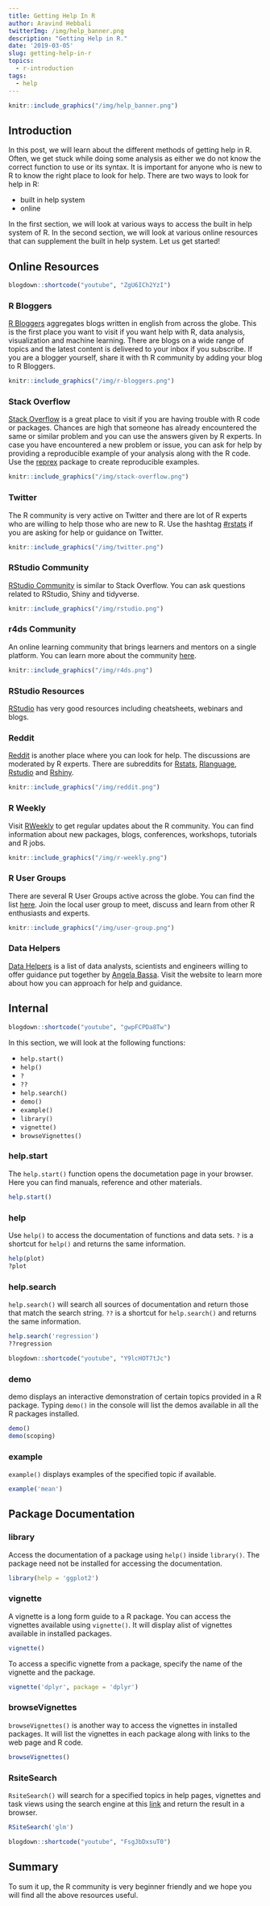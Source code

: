 ```yaml
---
title: Getting Help In R
author: Aravind Hebbali
twitterImg: /img/help_banner.png
description: "Getting Help in R."
date: '2019-03-05'
slug: getting-help-in-r
topics:
  - r-introduction
tags:
  - help
---
```


```r
knitr::include_graphics("/img/help_banner.png")
```

## Introduction

In this post, we will learn about the different methods of getting help in R. 
Often, we get stuck while doing some analysis as either we do not know the 
correct function to use or its syntax. It is important for anyone who is new 
to R to know the right place to look for help. There are two ways to look for 
help in R:

- built in help system
- online

In the first section, we will look at various ways to access the built in help 
system of R. In the second section, we will look at various online resources 
that can supplement the built in help system. Let us get started!

## Online Resources

```r
blogdown::shortcode("youtube", "ZgU6ICh2YzI")
```

### R Bloggers

[R Bloggers](https://www.r-bloggers.com/) aggregates blogs written in english from across the globe. This is the first place you want to visit if you want help with R, data analysis, visualization and machine learning. There are blogs on a wide range of topics and the latest content is delivered to your inbox if you subscribe. If you are a blogger yourself, share it with th R community by adding your blog to R Bloggers.

```r
knitr::include_graphics("/img/r-bloggers.png")
```

### Stack Overflow

[Stack Overflow](https://stackoverflow.com/questions/tagged/r) is a great place to visit if you are having trouble with R code or packages. Chances are high that someone has already encountered the same or similar problem and you can use the answers given by R experts. In case you have encountered a new problem or issue, you can ask for help by providing a reproducible example of your analysis along with the R code. Use the [reprex](http://reprex.tidyverse.org/) package to create reproducible examples. 

```r
knitr::include_graphics("/img/stack-overflow.png")
```

### Twitter

The R community is very active on Twitter and there are lot of R experts who are willing to help those who are new to R. Use the hashtag [#rstats](https://twitter.com/search?q=%23rstats) if you are asking for help or guidance on Twitter.

```r
knitr::include_graphics("/img/twitter.png")
```

### RStudio Community

[RStudio Community](https://community.rstudio.com/) is similar to Stack Overflow. You can ask questions
related to RStudio, Shiny and tidyverse.

```r
knitr::include_graphics("/img/rstudio.png")
```

### r4ds Community

An online learning community that brings learners and mentors on a single platform. You can learn more about the
community [here](http://www.rfordatasci.com/).

```r
knitr::include_graphics("/img/r4ds.png")
```

### RStudio Resources

[RStudio](https://resources.rstudio.com/) has very good resources including cheatsheets, webinars and blogs. 

### Reddit

[Reddit](https://www.reddit.com/r/rstats/) is another place where you can look for help. The discussions are moderated by R experts. There are subreddits for [Rstats](https://www.reddit.com/r/rstats/), [Rlanguage](https://www.reddit.com/r/Rlanguage/), [Rstudio](https://www.reddit.com/r/rshiny/) and [Rshiny](https://www.reddit.com/r/RStudio/).

```r
knitr::include_graphics("/img/reddit.png")
```

### R Weekly

Visit [RWeekly](https://rweekly.org/) to get regular updates about the R community. You can find information about new packages, blogs, conferences, workshops, tutorials and R jobs. 

```r
knitr::include_graphics("/img/r-weekly.png")
```

### R User Groups

There are several R User Groups active across the globe. You can find the list [here](https://jumpingrivers.github.io/meetingsR/r-user-groups.html). Join the local user group to meet, discuss and learn from other R enthusiasts and experts.

```r
knitr::include_graphics("/img/user-group.png")
```

### Data Helpers

[Data Helpers](http://www.datahelpers.org/) is a list of data analysts, scientists and engineers willing to offer guidance put together by [Angela Bassa](https://twitter.com/AngeBassa/). Visit the website to learn more about how you can approach for help and guidance.

## Internal

```r
blogdown::shortcode("youtube", "gwpFCPDa8Tw")
```

In this section, we will look at the following functions:

- `help.start()`
- `help()`
- `?`
- `??`
- `help.search()`
- `demo()`
- `example()`
- `library()`
- `vignette()`
- `browseVignettes()`

### help.start

The `help.start()` function opens the documetation page in your browser. Here you can find manuals, reference and other materials.

```r
help.start()
```

### help

Use `help()` to access the documentation of functions and data sets. `?` is a shortcut for `help()` and returns the same information.

```r
help(plot)
?plot
```

### help.search

`help.search()` will search all sources of documentation and return those that match the search string. `??` is a shortcut for `help.search()` and returns the same information.

```r
help.search('regression')
??regression
```

```r
blogdown::shortcode("youtube", "Y9lcHOT7tJc")
```

### demo

demo displays an interactive demonstration of certain topics provided in a R package. Typing `demo()` in the console will list the demos available in all the R packages installed.

```r
demo()
demo(scoping)
```

### example

`example()` displays examples of the specified topic if available.

```r
example('mean')
```

## Package Documentation

### library

Access the documentation of a package using `help()` inside `library()`. The package need not be installed for accessing the documentation.

```r
library(help = 'ggplot2')
```

### vignette

A vignette is a long form guide to a R package. You can access the vignettes available using `vignette()`. It will display  alist of vignettes available in installed packages.

```r
vignette()
```

To access a specific vignette from a package, specify the name of the vignette and the package.

```r
vignette('dplyr', package = 'dplyr')
```

### browseVignettes

`browseVignettes()` is another way to access the vignettes in installed packages. It will list the vignettes in each package along with links to the web page and R code.

```r
browseVignettes()
```

### RsiteSearch

`RsiteSearch()` will search for a specified topics in help pages, vignettes and task views using the search engine at this  [link](http://search.r-project.org/) and return the result in a browser. 

```r
RSiteSearch('glm')
```

```r
blogdown::shortcode("youtube", "FsgJbDxsuT0")
```

## Summary

To sum it up, the R community is very beginner friendly and we hope you will
find all the above resources useful.